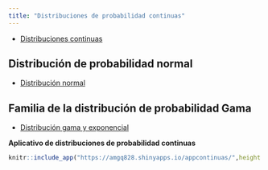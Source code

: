 ```yaml
---
title: "Distribuciones de probabilidad continuas"
---
```


- <a href="conn.html" target="_blank"> Distribuciones continuas </a>



## **Distribución de probabilidad normal**

- <a href="normal.html" target="_blank"> Distribución normal </a>

## **Familia de la distribución de probabilidad Gama**

- <a href="exponn.html" target="_blank"> Distribución gama y exponencial </a>


**Aplicativo de distribuciones de probabilidad continuas**

```r

knitr::include_app("https://amgq828.shinyapps.io/appcontinuas/",height = "1000px")

```



